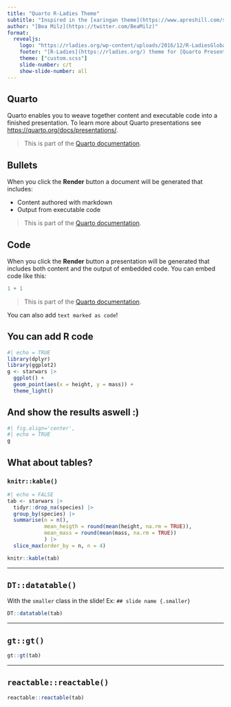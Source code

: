 ```yaml
---
title: "Quarto R-Ladies Theme"
subtitle: "Inspired in the [xaringan theme](https://www.apreshill.com/slides/rladies-demo-slides.html) made by [Alison Hill](https://www.apreshill.com/) "
author: "[Bea Milz](https://twitter.com/BeaMilz)"
format: 
  revealjs:
    logo: "https://rladies.org/wp-content/uploads/2016/12/R-LadiesGlobal.png"
    footer: "[R-Ladies](https://rladies.org/) theme for [Quarto Presentations](https://quarto.org/docs/presentations/revealjs/index.html). Code available on [GitHub](https://github.com/beatrizmilz/quarto-rladies-theme)."
    theme: ["custom.scss"]
    slide-number: c/t
    show-slide-number: all
---
```


## Quarto

Quarto enables you to weave together content and executable code into a finished presentation. To learn more about Quarto presentations see <https://quarto.org/docs/presentations/>.

> This is part of the [Quarto documentation](https://quarto.org/docs/presentations/).

## Bullets

When you click the **Render** button a document will be generated that includes:

-   Content authored with markdown
-   Output from executable code

> This is part of the [Quarto documentation](https://quarto.org/docs/presentations/).

## Code

When you click the **Render** button a presentation will be generated that includes both content and the output of embedded code. You can embed code like this:

```r
1 + 1
```

> This is part of the [Quarto documentation](https://quarto.org/docs/presentations/).

You can also add `text marked as code`!

## You can add R code

```r
#| echo = TRUE
library(dplyr)
library(ggplot2)
g <- starwars |> 
  ggplot() +
  geom_point(aes(x = height, y = mass)) +
  theme_light()
```

## And show the results aswell :)

```r
#| fig.align='center',
#| echo = TRUE
g 
```

## What about tables?

### `knitr::kable()`

```r
#| echo = FALSE
tab <- starwars |>
  tidyr::drop_na(species) |> 
  group_by(species) |>
  summarise(n = n(),
            mean_heigth = round(mean(height, na.rm = TRUE)),
            mean_mass = round(mean(mass, na.rm = TRUE))
            ) |> 
  slice_max(order_by = n, n = 4) 

knitr::kable(tab)
```

------------------------------------------------------------------------

## `DT::datatable()` {.smaller}

With the `smaller` class in the slide! Ex: `## slide name {.smaller}`

```r
DT::datatable(tab)
```

------------------------------------------------------------------------

## `gt::gt()`

```r
gt::gt(tab)
```

------------------------------------------------------------------------

## `reactable::reactable()`

```r
reactable::reactable(tab)
```
